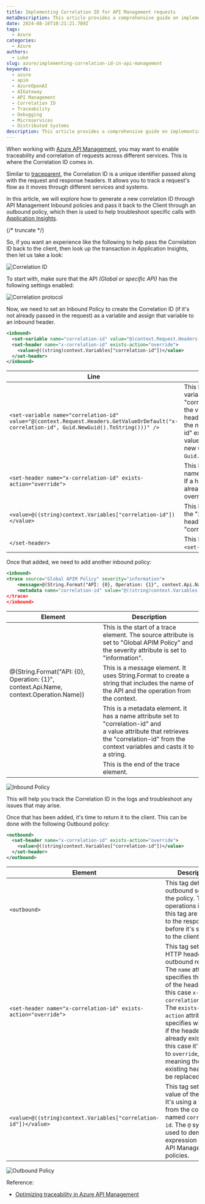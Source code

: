 ```yaml
---
title: Implementing Correlation ID for API Management requests
metaDescription: This article provides a comprehensive guide on implementing correlation IDs in API management systems, enhancing traceability and debugging capabilities.
date: 2024-08-16T10:21:21.789Z
tags:
  - Azure
categories:
  - Azure
authors:
  - Luke
slug: azure/implementing-correlation-id-in-api-management
keywords:
  - azure
  - apim
  - AzureOpenAI
  - AIGateway
  - API Management
  - Correlation ID
  - Traceability
  - Debugging
  - Microservices
  - Distributed Systems
description: This article provides a comprehensive guide on implementing correlation IDs in API management systems, enhancing traceability and debugging capabilities.
---
```


When working with [Azure API Management](https://learn.microsoft.com/azure/api-management/api-management-key-concepts?WT.mc_id=AZ-MVP-5004796), you may want to enable traceability and correlation of requests across different services. This is where the Correlation ID comes in.

Similar to [traceparent](https://www.w3.org/TR/trace-context/#traceparent-header-field-values), the Correlation ID is a unique identifier passed along with the request and response headers. It allows you to track a request's flow as it moves through different services and systems.

In this article, we will explore how to generate a new correlation ID through API Management Inbound policies and pass it back to the Client through an outbound policy, which then is used to help troubleshoot specific calls with [Application Insights](https://learn.microsoft.com/azure/azure-monitor/app/app-insights-overview?WT.mc_id=AZ-MVP-5004796).

{/* truncate */}

So, if you want an experience like the following to help pass the Correlation ID back to the client, then look up the transaction in Application Insights, then let us take a look:

![Correlation ID](images/apim_appin_requesttrace.gif)

To start with, make sure that the API _(Global or specific API)_ has the following settings enabled:

![Correlation protocol](images/apim-appin-trace_verbosity.jpg)

Now, we need to set an Inbound Policy to create the Correlation ID (if it's not already passed in the request) as a variable and assign that variable to an inbound header.

```xml
<inbound>
  <set-variable name="correlation-id" value="@(context.Request.Headers.GetValueOrDefault('x-correlation-id', Guid.NewGuid().ToString()))" />
  <set-header name="x-correlation-id" exists-action="override">
    <value>@((string)context.Variables["correlation-id"])</value>
  </set-header>
</inbound>
```

| **Line** | **Explanation** |
| --- | --- |
| `<set-variable name="correlation-id" value="@(context.Request.Headers.GetValueOrDefault("x-correlation-id", Guid.NewGuid().ToString()))" />` | This line is setting a variable named "correlation-id". It's getting the value from the request headers. If a header with the name "x-correlation-id" exists, it uses that value. If not, it generates a new unique ID using `Guid.NewGuid().ToString()`. |
| `<set-header name="x-correlation-id" exists-action="override">` | This line is setting a header named "x-correlation-id". If a header with this name already exists, it will be overridden. |
| `<value>@((string)context.Variables["correlation-id"])</value>` | This line sets the value of the "x-correlation-id" header to the value of the "correlation-id" variable. |
| `</set-header>` | This line is closing the `<set-header>` tag. |

Once that added, we need to add another inbound policy:

```xml
<inbound>
<trace source="Global APIM Policy" severity="information">
    <message>@(String.Format("API: {0}, Operation: {1}", context.Api.Name, context.Operation.Name))</message>
    <metadata name="correlation-id" value="@((string)context.Variables["correlation-id"])" />
</trace>
</inbound>
```

| **Element**                                                                                                   | **Description**                                                                                                                                                                                |
| --------------------------------------------------------------------------------------------------------- | ------------------------------------------------------------------------------------------------------------------------------------------------------------------------------------------ |
| <trace source="Global APIM Policy" severity="information">  </trace>                                              | This is the start of a trace element. The source attribute is set to "Global APIM Policy" and the severity attribute is set to "information".                                              |
| <message>@(String.Format("API: {0}, Operation: {1}", context.Api.Name, context.Operation.Name))</message> | This is a message element. It uses String.Format to create a string that includes the name of the API and the operation from the context.                                                  |
| <metadata name="correlation-id" value='@((string)context.Variables["correlation-id"])' />               | This is a metadata element. It has a name attribute set to "correlation-id" and a value attribute that retrieves the "correlation-id" from the context variables and casts it to a string. |
| </trace>                                                                                                  | This is the end of the trace element.                                                                                                                                                      |

![Inbound Policy](images/apim-appin-trace_inboundpolicy.jpg)

This will help you track the Correlation ID in the logs and troubleshoot any issues that may arise.

Once that has been added, it's time to return it to the client. This can be done with the following Outbound policy:

```xml
<outbound>
  <set-header name="x-correlation-id" exists-action="override">
    <value>@((string)context.Variables["correlation-id"])</value>
  </set-header>
</outbound>
```

| **Element**                                                          | **Description**                                                                                                                                                                                                                                                                                                       |
| --------------------------------------------------------------- | ----------------------------------------------------------------------------------------------------------------------------------------------------------------------------------------------------------------------------------------------------------------------------------------------------------------- |
| `<outbound>`                                                    | This tag defines the outbound section of the policy. The operations inside this tag are applied to the response before it's sent back to the client.                                                                                                                                                              |
| `<set-header name="x-correlation-id" exists-action="override">` | This tag sets an HTTP header in the outbound response. The `name` attribute specifies the name of the header, in this case `x-correlation-id`. The `exists-action` attribute specifies what to do if the header already exists, in this case it's set to `override`, meaning the existing header will be replaced. |
| `<value>@((string)context.Variables["correlation-id"])</value>` | This tag sets the value of the header. It's using a variable from the context named `correlation-id`. The `@` symbol is used to denote an expression in Azure API Management policies.                                                                                                                            |

![Outbound Policy](images/apim-appin-trace_outboundpolicy.jpg)

Reference: 
* [Optimizing traceability in Azure API Management](https://yourazurecoach.com/2021/01/22/optimizing-api-traceability-in-azure-api-management/)
